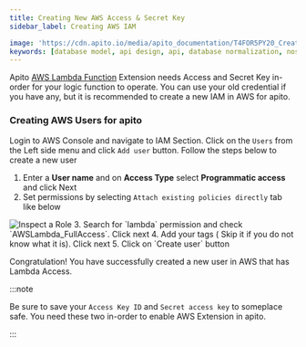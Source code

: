 ```yaml
---
title: Creating New AWS Access & Secret Key
sidebar_label: Creating AWS IAM

image: 'https://cdn.apito.io/media/apito_documentation/T4FOR5PY20_Creating_AWS_User_Accounts.png'
keywords: [database model, api design, api, database normalization, nosql, nosql database design]
---
```

<head>
    <meta property="og:type" content="article" />
</head>

Apito [AWS Lambda Function](/docs/extensions/logic/enable-lambda-extension) Extension needs Access and Secret Key in-order for your logic function to operate.
You can use your old credential if you have any, but it is recommended to create a new IAM in AWS for apito.

### Creating AWS Users for apito

Login to AWS Console and navigate to IAM Section. Click on the `Users` from the Left side menu and click `Add user` button. Follow the steps below to create a new user

1. Enter a **User name** and on **Access Type** select **Programmatic access** and click Next
2. Set permissions by selecting `Attach existing policies directly` tab like below
<img alt='Inspect a Role' width='auto' height='auto' src='https://cdn.apito.io/media/apito_documentation/T4FOR5PY20_Creating_AWS_User_Accounts.png' />
3. Search for `lambda` permission and check `AWSLambda_FullAccess`. Click next
4. Add your tags ( Skip it if you do not know what it is). Click next
5. Click on `Create user` button

Congratulation! You have successfully created a new user in AWS that has Lambda Access.

:::note

Be sure to save your `Access Key ID` and `Secret access key` to someplace safe.
You need these two in-order to enable AWS Extension in apito.

:::
